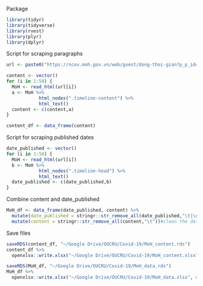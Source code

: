 Package
```r
library(tidyr)
library(tidyverse)
library(rvest)
library(plyr)
library(dplyr)
```


Script for scraping paragraphs
```r
url <- paste0("https://ncov.moh.gov.vn/web/guest/dong-thoi-gian?p_p_id=com_liferay_asset_publisher_web_portlet_AssetPublisherPortlet_INSTANCE_nf7Qy5mlPXqs&p_p_lifecycle=0&p_p_state=normal&p_p_mode=view&_com_liferay_asset_publisher_web_portlet_AssetPublisherPortlet_INSTANCE_nf7Qy5mlPXqs_delta=10&p_r_p_resetCur=false&_com_liferay_asset_publisher_web_portlet_AssetPublisherPortlet_INSTANCE_nf7Qy5mlPXqs_cur=",1:58)

content <- vector()
for (i in 1:58) {
  MoH <- read_html(url[i])
  a <- MoH %>% 
            html_nodes(".timeline-content") %>% 
            html_text()
  content <- c(content,a)
}

content_df <- data_frame(content)
```


Script for scraping published dates
```r
date_published <- vector()
for (i in 1:58) {
  MoH <- read_html(url[i])
  b <- MoH %>% 
            html_nodes(".timeline-head") %>% 
            html_text()
  date_published <- c(date_published,b)
}
```

Combine content and date_published
```r
MoH_df <- data_frame(date_published, content) %>% 
  mutate(date_published = stringr::str_remove_all(date_published,"\t|\n")) %>% 
  mutate(content = stringr::str_remove_all(content,"\t"))#clean the data


```


Save files
```r
saveRDS(content_df, "~/Google Drive/OUCRU/Covid-19/MoH_content.rds")
content_df %>%
  openxlsx::write.xlsx("~/Google Drive/OUCRU/Covid-19/MoH_content.xlsx", quote = FALSE, row.names = FALSE)
```

```r
saveRDS(MoH_df, "~/Google Drive/OUCRU/Covid-19/MoH_data.rds")
MoH_df %>%
  openxlsx::write.xlsx("~/Google Drive/OUCRU/Covid-19/MoH_data.xlsx", quote = FALSE, row.names = FALSE)
```

